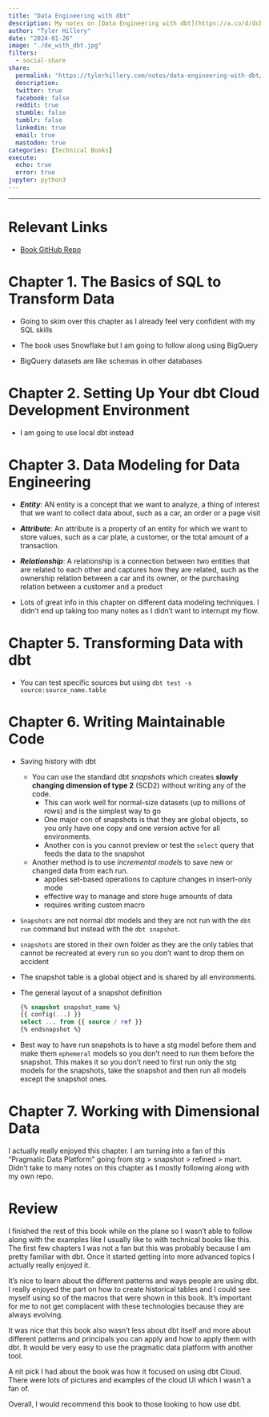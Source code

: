 ```yaml
---
title: "Data Engineering with dbt"
description: My notes on [Data Engineering with dbt](https://a.co/d/dcbdZxQ) by Roberto Zagni 
author: "Tyler Hillery"
date: "2024-01-26"
image: "./de_with_dbt.jpg"
filters:
  - social-share
share:
  permalink: "https://tylerhillery.com/notes/data-engineering-with-dbt/"
  description:
  twitter: true
  facebook: false
  reddit: true
  stumble: false
  tumblr: false
  linkedin: true
  email: true
  mastodon: true
categories: [Technical Books]
execute:
  echo: true
  error: true
jupyter: python3
---
```


------------------------------------------------------------------------
# Relevant Links
- [Book GitHub Repo](https://github.com/PacktPublishing/Data-engineering-with-dbt)


# Chapter 1. The Basics of SQL to Transform Data

- Going to skim over this chapter as I already feel very confident with my SQL skills

- The book uses Snowflake but I am going to follow along using BigQuery

- BigQuery datasets are like schemas in other databases


# Chapter 2. Setting Up Your dbt Cloud Development Environment

- I am going to use local dbt instead

# Chapter 3. Data Modeling for Data Engineering

- ***Entity***: AN entity is a concept that we want to analyze, a thing of interest that we want to collect data about, such as a car, an order or a page visit

- ***Attribute***: An attribute is a property of an entity for which we want to store values, such as a car plate, a customer, or the total amount of a transaction.

- ***Relationship***: A relationship is a connection between two entities that are related to each other and captures how they are related, such as the ownership relation between a car and its owner, or the purchasing relation between a customer and a product

- Lots of great info in this chapter on different data modeling techniques. I didn't end up taking too many notes as I didn't want to interrupt my flow.

# Chapter 5. Transforming Data with dbt

- You can test specific sources but using `dbt test -s source:source_name.table` 

# Chapter 6. Writing Maintainable Code

- Saving history with dbt
  - You can use the standard dbt *snapshots* which creates **slowly changing dimension of type 2** (SCD2) without writing any of the code. 
    - This can work well for normal-size datasets (up to millions of rows) and is the simplest way to go 
    - One major con of snapshots is that they are global objects, so you only have one copy and one version active for all environments.
    - Another con is you cannot preview or test the `select` query that feeds the data to the snapshot
  - Another method is to use *incremental models* to save new or changed data from each run.
    - applies set-based operations to capture changes in insert-only mode
    - effective way to manage and store huge amounts of data
    - requires writing custom macro 
  
- `Snapshots` are not normal dbt models and they are not run with the `dbt run` command but instead with the `dbt snapshot`.

- `snapshots` are stored in their own folder as they are the only tables that cannot be recreated at every run so you don't want to drop them on accident

- The snapshot table is a global object and is shared by all environments.

- The general layout of a snapshot definition

  ```sql
  {% snapshot snapshot_name %}
  {{ config(...) }}
  select ... from {{ source / ref }}
  {% endsnapshot %}
  ```

- Best way to have run snapshots is to have a stg model before them and make them `ephemeral` models so you don't need to run them before the snapshot. This makes it so you don't need to first run only the stg models for the snapshots, take the snapshot and then run all models except the snapshot ones. 

# Chapter 7. Working with Dimensional Data

I actually really enjoyed this chapter. I am turning into a fan of this "Pragmatic Data Platform" going from stg > snapshot > refined > mart. Didn't take to many notes on this chapter as I mostly following along with my own repo.

# Review

I finished the rest of this book while on the plane so I wasn't able to follow along with the examples like I usually like to with technical books like this. The first few chapters I was not a fan but this was probably because I am pretty familiar with dbt. Once it started getting into more advanced topics I actually really enjoyed it.

It's nice to learn about the different patterns and ways people are using dbt. I really enjoyed the part on how to create historical tables and I could see myself using so of the macros that were shown in this book. It's important for me to not get complacent with these technologies because they are always evolving. 

It was nice that this book also wasn't less about dbt itself and more about different patterns and principals you can apply and how to apply them with dbt. It would be very easy to use the pragmatic data platform with another tool. 

A nit pick I had about the book was how it focused on using dbt Cloud. There were lots of pictures and examples of the cloud UI which I wasn't a fan of.

Overall, I would recommend this book to those looking to how use dbt. 